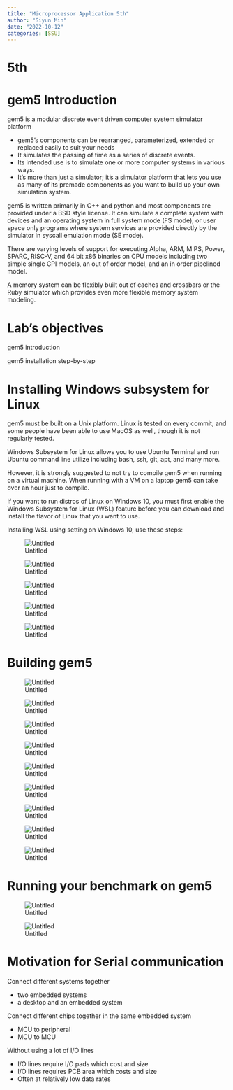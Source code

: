 ```yaml
---
title: "Microprocessor Application 5th"
author: "Siyun Min"
date: "2022-10-12"
categories: [SSU]
---
```

# 5th

# gem5 Introduction

gem5 is a modular discrete event driven computer system simulator platform

- gem5’s components can be rearranged, parameterized, extended or replaced easily to suit your needs
- It simulates the passing of time as a series of discrete events.
- Its intended use is to simulate one or more computer systems in various ways.
- It’s more than just a simulator; it’s a simulator platform that lets you use as many of its premade components as you want to build up your own simulation system.

gem5 is written primarily in C++ and python and most components are provided under a BSD style license. It can simulate a complete system with devices and an operating system in full system mode (FS mode), or user space only programs where system services are provided directly by the simulator in syscall emulation mode (SE mode).

There are varying levels of support for executing Alpha, ARM, MIPS, Power, SPARC, RISC-V, and 64 bit x86 binaries on CPU models including two simple single CPI models, an out of order model, and an in order pipelined model.

A memory system can be flexibly built out of caches and crossbars or the Ruby simulator which provides even more flexible memory system modeling.

# Lab’s objectives

gem5 introduction

gem5 installation step-by-step

# Installing Windows subsystem for Linux

gem5 must be built on a Unix platform. Linux is tested on every commit, and some people have been able to use MacOS as well, though it is not regularly tested.

Windows Subsystem for Linux allows you to use Ubuntu Terminal and run Ubuntu command line utilize including bash, ssh, git, apt, and many more.

However, it is strongly suggested to not try to compile gem5 when running on a virtual machine. When running with a VM on a laptop gem5 can take over an hour just to compile.

If you want to run distros of Linux on Windows 10, you must first enable the Windows Subsystem for Linux (WSL) feature before you can download and install the flavor of Linux that you want to use.

Installing WSL using setting on Windows 10, use these steps:

![Untitled](./Untitled.png)

![Untitled](./Untitled%201.png)

![Untitled](./Untitled%202.png)

![Untitled](./Untitled%203.png)

![Untitled](./Untitled%204.png)

# Building gem5

![Untitled](./Untitled%205.png)

![Untitled](./Untitled%206.png)

![Untitled](./Untitled%207.png)

![Untitled](./Untitled%208.png)

![Untitled](./Untitled%209.png)

![Untitled](./Untitled%2010.png)

![Untitled](./Untitled%2011.png)

![Untitled](./Untitled%2012.png)

![Untitled](./Untitled%2013.png)

# Running your benchmark on gem5

![Untitled](./Untitled%2014.png)

![Untitled](./Untitled%2015.png)

# Motivation for Serial communication

Connect different systems together

- two embedded systems
- a desktop and an embedded system

Connect different chips together in the same embedded system

- MCU to peripheral
- MCU to MCU

Without using a lot of I/O lines

- I/O lines require I/O pads which cost and size
- I/O lines requires PCB area which costs and size
- Often at relatively low data rates